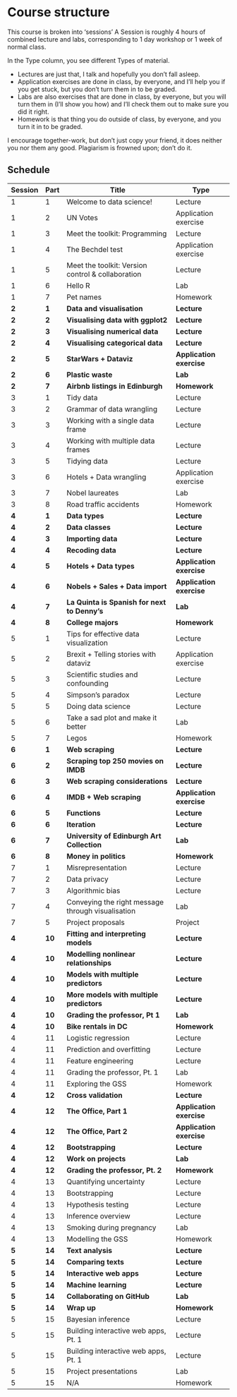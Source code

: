 # Course structure {.unnumbered}

This course is broken into 'sessions' A Session is roughly 4 hours of combined lecture and labs, corresponding to 1 day workshop or 1 week of normal class.

In the Type column, you see different Types of material.

-   Lectures are just that, I talk and hopefully you don't fall asleep.
-   Application exercises are done in class, by everyone, and I'll help you if you get stuck, but you don't turn them in to be graded.
-   Labs are also exercises that are done in class, by everyone, but you will turn them in (I'll show you how) and I'll check them out to make sure you did it right.
-   Homework is that thing you do outside of class, by everyone, and you turn it in to be graded.

I encourage together-work, but don't just copy your friend, it does neither you nor them any good.
Plagiarism is frowned upon; don't do it.

## Schedule {.unnumbered}

| Session | Part   | Title                                             | Type                     |
|---------|--------|---------------------------------------------------|--------------------------|
| 1       | 1      | Welcome to data science!                          | Lecture                  |
| 1       | 2      | UN Votes                                          | Application exercise     |
| 1       | 3      | Meet the toolkit: Programming                     | Lecture                  |
| 1       | 4      | The Bechdel test                                  | Application exercise     |
| 1       | 5      | Meet the toolkit: Version control & collaboration | Lecture                  |
| 1       | 6      | Hello R                                           | Lab                      |
| 1       | 7      | Pet names                                         | Homework                 |
| **2**   | **1**  | **Data and visualisation**                        | **Lecture**              |
| **2**   | **2**  | **Visualising data with ggplot2**                 | **Lecture**              |
| **2**   | **3**  | **Visualising numerical data**                    | **Lecture**              |
| **2**   | **4**  | **Visualising categorical data**                  | **Lecture**              |
| **2**   | **5**  | **StarWars + Dataviz**                            | **Application exercise** |
| **2**   | **6**  | **Plastic waste**                                 | **Lab**                  |
| **2**   | **7**  | **Airbnb listings in Edinburgh**                  | **Homework**             |
| 3       | 1      | Tidy data                                         | Lecture                  |
| 3       | 2      | Grammar of data wrangling                         | Lecture                  |
| 3       | 3      | Working with a single data frame                  | Lecture                  |
| 3       | 4      | Working with multiple data frames                 | Lecture                  |
| 3       | 5      | Tidying data                                      | Lecture                  |
| 3       | 6      | Hotels + Data wrangling                           | Application exercise     |
| 3       | 7      | Nobel laureates                                   | Lab                      |
| 3       | 8      | Road traffic accidents                            | Homework                 |
| **4**   | **1**  | **Data types**                                    | **Lecture**              |
| **4**   | **2**  | **Data classes**                                  | **Lecture**              |
| **4**   | **3**  | **Importing data**                                | **Lecture**              |
| **4**   | **4**  | **Recoding data**                                 | **Lecture**              |
| **4**   | **5**  | **Hotels + Data types**                           | **Application exercise** |
| **4**   | **6**  | **Nobels + Sales + Data import**                  | **Application exercise** |
| **4**   | **7**  | **La Quinta is Spanish for next to Denny's**      | **Lab**                  |
| **4**   | **8**  | **College majors**                                | **Homework**             |
| 5       | 1      | Tips for effective data visualization             | Lecture                  |
| 5       | 2      | Brexit + Telling stories with dataviz             | Application exercise     |
| 5       | 3      | Scientific studies and confounding                | Lecture                  |
| 5       | 4      | Simpson's paradox                                 | Lecture                  |
| 5       | 5      | Doing data science                                | Lecture                  |
| 5       | 6      | Take a sad plot and make it better                | Lab                      |
| 5       | 7      | Legos                                             | Homework                 |
| **6**   | **1**  | **Web scraping**                                  | **Lecture**              |
| **6**   | **2**  | **Scraping top 250 movies on IMDB**               | **Lecture**              |
| **6**   | **3**  | **Web scraping considerations**                   | **Lecture**              |
| **6**   | **4**  | **IMDB + Web scraping**                           | **Application exercise** |
| **6**   | **5**  | **Functions**                                     | **Lecture**              |
| **6**   | **6**  | **Iteration**                                     | **Lecture**              |
| **6**   | **7**  | **University of Edinburgh Art Collection**        | **Lab**                  |
| **6**   | **8**  | **Money in politics**                             | **Homework**             |
| 7       | 1      | Misrepresentation                                 | Lecture                  |
| 7       | 2      | Data privacy                                      | Lecture                  |
| 7       | 3      | Algorithmic bias                                  | Lecture                  |
| 7       | 4      | Conveying the right message through visualisation | Lab                      |
| 7       | 5      | Project proposals                                 | Project                  |
| **4**   | **10** | **Fitting and interpreting models**               | **Lecture**              |
| **4**   | **10** | **Modelling nonlinear relationships**             | **Lecture**              |
| **4**   | **10** | **Models with multiple predictors**               | **Lecture**              |
| **4**   | **10** | **More models with multiple predictors**          | **Lecture**              |
| **4**   | **10** | **Grading the professor, Pt 1**                   | **Lab**                  |
| **4**   | **10** | **Bike rentals in DC**                            | **Homework**             |
| 4       | 11     | Logistic regression                               | Lecture                  |
| 4       | 11     | Prediction and overfitting                        | Lecture                  |
| 4       | 11     | Feature engineering                               | Lecture                  |
| 4       | 11     | Grading the professor, Pt. 1                      | Lab                      |
| 4       | 11     | Exploring the GSS                                 | Homework                 |
| **4**   | **12** | **Cross validation**                              | **Lecture**              |
| **4**   | **12** | **The Office, Part 1**                            | **Application exercise** |
| **4**   | **12** | **The Office, Part 2**                            | **Application exercise** |
| **4**   | **12** | **Bootstrapping**                                 | **Lecture**              |
| **4**   | **12** | **Work on projects**                              | **Lab**                  |
| **4**   | **12** | **Grading the professor, Pt. 2**                  | **Homework**             |
| 4       | 13     | Quantifying uncertainty                           | Lecture                  |
| 4       | 13     | Bootstrapping                                     | Lecture                  |
| 4       | 13     | Hypothesis testing                                | Lecture                  |
| 4       | 13     | Inference overview                                | Lecture                  |
| 4       | 13     | Smoking during pregnancy                          | Lab                      |
| 4       | 13     | Modelling the GSS                                 | Homework                 |
| **5**   | **14** | **Text analysis**                                 | **Lecture**              |
| **5**   | **14** | **Comparing texts**                               | **Lecture**              |
| **5**   | **14** | **Interactive web apps**                          | **Lecture**              |
| **5**   | **14** | **Machine learning**                              | **Lecture**              |
| **5**   | **14** | **Collaborating on GitHub**                       | **Lab**                  |
| **5**   | **14** | **Wrap up**                                       | **Homework**             |
| 5       | 15     | Bayesian inference                                | Lecture                  |
| 5       | 15     | Building interactive web apps, Pt. 1              | Lecture                  |
| 5       | 15     | Building interactive web apps, Pt. 1              | Lecture                  |
| 5       | 15     | Project presentations                             | Lab                      |
| 5       | 15     | N/A                                               | Homework                 |
